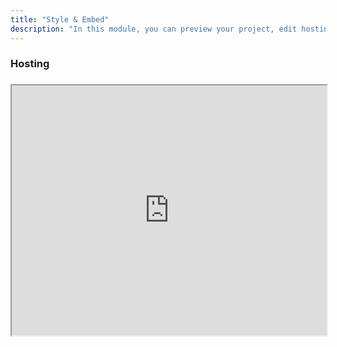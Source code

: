 ```yaml
---
title: "Style & Embed"
description: "In this module, you can preview your project, edit hosting options and customize the style."
---
```


### Hosting

###

<iframe src="https://streamable.com/e/lwdy05" width="100%" height="400px" />

### Styling

<iframe src="https://streamable.com/e/yidjzw" width="100%" height="400px" />

### How to embed

Planpoint can be embedded into any kind of website, from custom HTML/CSS/JS to platforms like Webflow, SquareSpace, Wix or WordPress. A Planpoint embed code is simply a few lines of HTML and JavaScript.

<Frame>
  <img src="https://i.postimg.cc/W3jnmBkp/WebLogos.png" />
</Frame>

Paste the code where you want your Planpoint Viewer to appear. The Planpoint Viewer will obey the width of the parent element in which it's placed in. The height is established by the content inside the viewer. For example, if the building image's proportions are more vertical than horizontal, Planpoint Viewer will occupy more height on your page. You can stylize the parent element however you see fit, for example by adding padding or giving it a fixed width.

<Frame>
  <img src="https://i.postimg.cc/1Xx1m5nR/Div.png" />
</Frame>

### Steps-by-step

<Steps>
  <Step title="Step 1">
    To access the **Style & Embed** module, locate the project you wish to access in your Planpoint dashboard and click on **the Style & Embed** button.

    <Frame>
      <img src="https://i.postimg.cc/5yFLG18X/style-and-embed-2.jpg" />
    </Frame>
  </Step>

  <Step title="Step 2">
    To preview your work in progress, simply choose the desired **language** output, assign the **namespace**, **project name**, plan viewer **theme** and click on **Open a new tab**.

    <Frame>
      <img src="https://i.postimg.cc/brgrmwv0/style-adn-embed.jpg" />
    </Frame>

    <Info>Assign a permanent namespace and project name before embedding the code. If these are modified, the code will cease to function, necessitating the need for re-embedding.</Info>
  </Step>

  <Step title="Step 3">
    A new window will open up with the live preview of your current project. Test your plan viewer and make changes accordingly. You will need to reload the preview in order for changes to take effect.

    <Frame>
      <img src="https://i.postimg.cc/Df9X089D/preview.jpg" />
    </Frame>
  </Step>

  <Step title="Step 4">
    Once you're satisfied with your plan viewer, simply select the desired language **output** and **theme**, and click on **Click to copy**.

    * You can export as many instances of your plan viewer as you wish, in 5 languages (English, French, Spanish, Chinese and German). Each language will have it's own script to copy-paste.

    * You should paste the code wherever you want your plan viewer to appear in your website. The plan viewer will fill the parent element in which it's inserted. The code will work on every major website platform, from Wordpress to Wix and custom HTML.

    <Frame>
      <img src="https://i.postimg.cc/G908fmwH/copy-code.jpg" />
    </Frame>
  </Step>
</Steps>